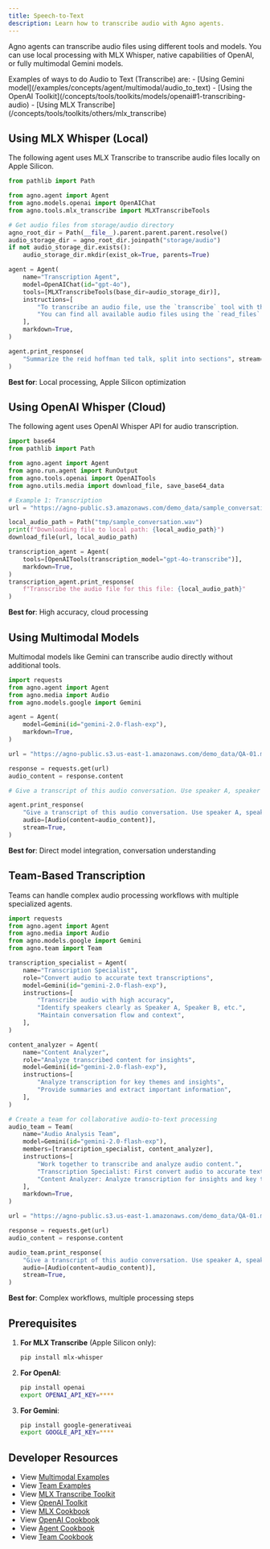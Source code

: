 ```yaml
---
title: Speech-to-Text
description: Learn how to transcribe audio with Agno agents.
---
```


Agno agents can transcribe audio files using different tools and models. You can use local processing with MLX Whisper, native capabilities of OpenAI, or fully multimodal Gemini models.

<Tip>
  Examples of ways to do Audio to Text (Transcribe) are:
  - [Using Gemini model](/examples/concepts/agent/multimodal/audio_to_text)
  - [Using the OpenAI Toolkit](/concepts/tools/toolkits/models/openai#1-transcribing-audio)
  - [Using MLX Transcribe](/concepts/tools/toolkits/others/mlx_transcribe)
</Tip>

## Using MLX Whisper (Local)

The following agent uses MLX Transcribe to transcribe audio files locally on Apple Silicon.

```python cookbook/tools/mlx_transcribe_tools.py
from pathlib import Path

from agno.agent import Agent
from agno.models.openai import OpenAIChat
from agno.tools.mlx_transcribe import MLXTranscribeTools

# Get audio files from storage/audio directory
agno_root_dir = Path(__file__).parent.parent.parent.resolve()
audio_storage_dir = agno_root_dir.joinpath("storage/audio")
if not audio_storage_dir.exists():
    audio_storage_dir.mkdir(exist_ok=True, parents=True)

agent = Agent(
    name="Transcription Agent",
    model=OpenAIChat(id="gpt-4o"),
    tools=[MLXTranscribeTools(base_dir=audio_storage_dir)],
    instructions=[
        "To transcribe an audio file, use the `transcribe` tool with the name of the audio file as the argument.",
        "You can find all available audio files using the `read_files` tool.",
    ],
    markdown=True,
)

agent.print_response(
    "Summarize the reid hoffman ted talk, split into sections", stream=True
)
```

**Best for**: Local processing, Apple Silicon optimization

## Using OpenAI Whisper (Cloud)

The following agent uses OpenAI Whisper API for audio transcription.

```python cookbook/tools/models/openai_tools.py
import base64
from pathlib import Path

from agno.agent import Agent
from agno.run.agent import RunOutput
from agno.tools.openai import OpenAITools
from agno.utils.media import download_file, save_base64_data

# Example 1: Transcription
url = "https://agno-public.s3.amazonaws.com/demo_data/sample_conversation.wav"

local_audio_path = Path("tmp/sample_conversation.wav")
print(f"Downloading file to local path: {local_audio_path}")
download_file(url, local_audio_path)

transcription_agent = Agent(
    tools=[OpenAITools(transcription_model="gpt-4o-transcribe")],
    markdown=True,
)
transcription_agent.print_response(
    f"Transcribe the audio file for this file: {local_audio_path}"
)
```

**Best for**: High accuracy, cloud processing

## Using Multimodal Models

Multimodal models like Gemini can transcribe audio directly without additional tools.

```python cookbook/agents/multimodal/audio_to_text.py
import requests
from agno.agent import Agent
from agno.media import Audio
from agno.models.google import Gemini

agent = Agent(
    model=Gemini(id="gemini-2.0-flash-exp"),
    markdown=True,
)

url = "https://agno-public.s3.us-east-1.amazonaws.com/demo_data/QA-01.mp3"

response = requests.get(url)
audio_content = response.content

# Give a transcript of this audio conversation. Use speaker A, speaker B to identify speakers.

agent.print_response(
    "Give a transcript of this audio conversation. Use speaker A, speaker B to identify speakers.",
    audio=[Audio(content=audio_content)],
    stream=True,
)
```

**Best for**: Direct model integration, conversation understanding

## Team-Based Transcription

Teams can handle complex audio processing workflows with multiple specialized agents.

```python cookbook/teams/multimodal/audio_to_text.py
import requests
from agno.agent import Agent
from agno.media import Audio
from agno.models.google import Gemini
from agno.team import Team

transcription_specialist = Agent(
    name="Transcription Specialist",
    role="Convert audio to accurate text transcriptions",
    model=Gemini(id="gemini-2.0-flash-exp"),
    instructions=[
        "Transcribe audio with high accuracy",
        "Identify speakers clearly as Speaker A, Speaker B, etc.",
        "Maintain conversation flow and context",
    ],
)

content_analyzer = Agent(
    name="Content Analyzer",
    role="Analyze transcribed content for insights",
    model=Gemini(id="gemini-2.0-flash-exp"),
    instructions=[
        "Analyze transcription for key themes and insights",
        "Provide summaries and extract important information",
    ],
)

# Create a team for collaborative audio-to-text processing
audio_team = Team(
    name="Audio Analysis Team",
    model=Gemini(id="gemini-2.0-flash-exp"),
    members=[transcription_specialist, content_analyzer],
    instructions=[
        "Work together to transcribe and analyze audio content.",
        "Transcription Specialist: First convert audio to accurate text with speaker identification.",
        "Content Analyzer: Analyze transcription for insights and key themes.",
    ],
    markdown=True,
)

url = "https://agno-public.s3.us-east-1.amazonaws.com/demo_data/QA-01.mp3"

response = requests.get(url)
audio_content = response.content

audio_team.print_response(
    "Give a transcript of this audio conversation. Use speaker A, speaker B to identify speakers.",
    audio=[Audio(content=audio_content)],
    stream=True,
)
```

**Best for**: Complex workflows, multiple processing steps

## Prerequisites

1. **For MLX Transcribe** (Apple Silicon only):
   ```bash
   pip install mlx-whisper
   ```

2. **For OpenAI**:
   ```bash
   pip install openai
   export OPENAI_API_KEY=****
   ```

3. **For Gemini**:
   ```bash
   pip install google-generativeai
   export GOOGLE_API_KEY=****
   ```

## Developer Resources

- View [Multimodal Examples](/examples/concepts/agent/multimodal/audio_to_text)
- View [Team Examples](/examples/concepts/teams/multimodal/audio_to_text)
- View [MLX Transcribe Toolkit](/concepts/tools/toolkits/others/mlx_transcribe)
- View [OpenAI Toolkit](/concepts/tools/toolkits/models/openai)
- View [MLX Cookbook](https://github.com/agno-agi/agno/blob/main/cookbook/tools/mlx_transcribe_tools.py)
- View [OpenAI Cookbook](https://github.com/agno-agi/agno/blob/main/cookbook/tools/models/openai_tools.py)
- View [Agent Cookbook](https://github.com/agno-agi/agno/blob/main/cookbook/agents/multimodal/audio_to_text.py)
- View [Team Cookbook](https://github.com/agno-agi/agno/blob/main/cookbook/teams/multimodal/audio_to_text.py)

